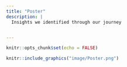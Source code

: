 ```yaml
---
title: "Poster"
description: |
  Insights we identified through our journey


---
```


```r
knitr::opts_chunk$set(echo = FALSE)
```
```r
knitr::include_graphics("image/Poster.png")
```

